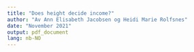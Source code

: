 ```yaml
---
title: "Does height decide income?" 
author: "Av Ann Elisabeth Jacobsen og Heidi Marie Rolfsnes"
date: "November 2021"
output: pdf_document
lang: nb-NO
---
```

